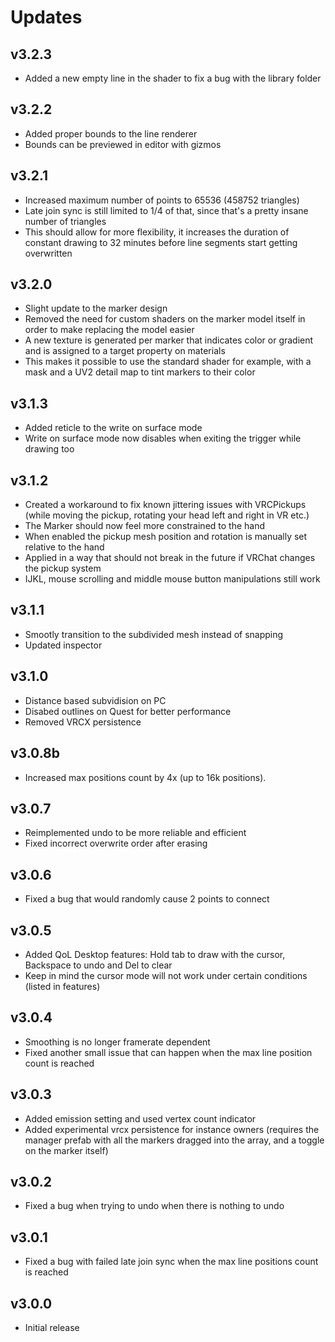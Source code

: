# Updates

## v3.2.3

- Added a new empty line in the shader to fix a bug with the library folder

## v3.2.2

- Added proper bounds to the line renderer
- Bounds can be previewed in editor with gizmos

## v3.2.1

- Increased maximum number of points to 65536 (458752 triangles)
- Late join sync is still limited to 1/4 of that, since that's a pretty insane number of triangles
- This should allow for more flexibility, it increases the duration of constant drawing to 32 minutes before line segments start getting overwritten

## v3.2.0

- Slight update to the marker design
- Removed the need for custom shaders on the marker model itself in order to make replacing the model easier
- A new texture is generated per marker that indicates color or gradient and is assigned to a target property on materials
- This makes it possible to use the standard shader for example, with a mask and a UV2 detail map to tint markers to their color

## v3.1.3

- Added reticle to the write on surface mode
- Write on surface mode now disables when exiting the trigger while drawing too

## v3.1.2

- Created a workaround to fix known jittering issues with VRCPickups (while moving the pickup, rotating your head left and right in VR etc.)
- The Marker should now feel more constrained to the hand
- When enabled the pickup mesh position and rotation is manually set relative to the hand
- Applied in a way that should not break in the future if VRChat changes the pickup system
- IJKL, mouse scrolling and middle mouse button manipulations still work

## v3.1.1

- Smootly transition to the subdivided mesh instead of snapping
- Updated inspector

## v3.1.0

- Distance based subvidision on PC
- Disabed outlines on Quest for better performance
- Removed VRCX persistence

## v3.0.8b

- Increased max positions count by 4x (up to 16k positions).

## v3.0.7

- Reimplemented undo to be more reliable and efficient
- Fixed incorrect overwrite order after erasing

## v3.0.6

- Fixed a bug that would randomly cause 2 points to connect

## v3.0.5

- Added QoL Desktop features: Hold tab to draw with the cursor, Backspace to undo and Del to clear
- Keep in mind the cursor mode will not work under certain conditions (listed in features)

## v3.0.4

- Smoothing is no longer framerate dependent
- Fixed another small issue that can happen when the max line position count is reached

## v3.0.3

- Added emission setting and used vertex count indicator
- Added experimental vrcx persistence for instance owners (requires the manager prefab with all the markers dragged into the array, and a toggle on the marker itself)

## v3.0.2

- Fixed a bug when trying to undo when there is nothing to undo

## v3.0.1

- Fixed a bug with failed late join sync when the max line positions count is reached

## v3.0.0

- Initial release
